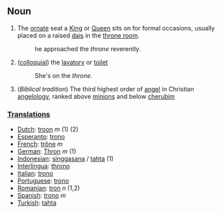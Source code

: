 ==Noun==
#The [[ornate]] seat a [[King]] or [[Queen]] sits on for formal occasions, usually placed on a raised [[dais]] in the [[throne room]].
#:he approached the ''throne'' reverently.
#([[colloquial]]) the [[lavatory]] or [[toilet]]
#:She's on the ''throne''.
#(''Biblical tradition'') The third highest order of [[angel]] in Christian [[angelology]], ranked above [[minion]]s and below [[cherub]]im

===[[Translation]]s===
*[[Dutch]]: [[troon]] ''m'' (1) (2)
*[[Esperanto]]: [[trono]]
*[[French]]: [[trône]] ''m''
*[[German]]: [[Thron]] ''m'' (1)
*[[Indonesian]]: [[singgasana]] / [[tahta]] (1)
*[[Interlingua]]: [[throno]]
*[[Italian]]: [[trono]]
*[[Portuguese]]: [[trono]]
*[[Romanian]]: [[tron]] ''n'' (1,2)
*[[Spanish]]: [[trono]] ''m''
*[[Turkish]]: [[tahta]]